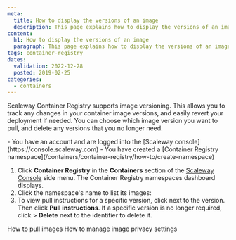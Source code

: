 ```yaml
---
meta:
  title: How to display the versions of an image
  description: This page explains how to display the versions of an image
content:
  h1: How to display the versions of an image
  paragraph: This page explains how to display the versions of an image
tags: container-registry 
dates:
  validation: 2022-12-28
  posted: 2019-02-25
categories:
  - containers
---
```


Scaleway Container Registry supports image versioning. This allows you to track any changes in your container image versions, and easily revert your deployment if needed. You can choose which image version you want to pull, and delete any versions that you no longer need.

<Macro id="iam-requirements" />

<Message type="requirement">
  - You have an account and are logged into the [Scaleway console](https://console.scaleway.com) 
  - You have created a [Container Registry namespace](/containers/container-registry/how-to/create-namespace)
</Message>

1. Click **Container Registry** in the **Containers** section of the [Scaleway Console](https://console.scaleway.com) side menu. The Container Registry namespaces dashboard displays.
    <Lightbox src="scaleway-registry_namespace_list.webp" /> 
2. Click the namespace's name to list its images:
    <Lightbox src="scaleway-registry_list_images.webp" />
3. To view pull instructions for a specific version, click <Icon name="more" /> next to the version. Then click **Pull instructions**.
    <Message type="tip">
      If a specific version is no longer required, click <Icon name="more" /> > **Delete** next to the identifier to delete it.
    </Message>


<Navigation title="See Also">
  <PreviousButton to="/containers/container-registry/how-to/pull-images/">How to pull images</PreviousButton>
  <NextButton to="/containers/container-registry/how-to/manage-image-privacy-settings/">How to manage image privacy settings</NextButton>
</Navigation>

